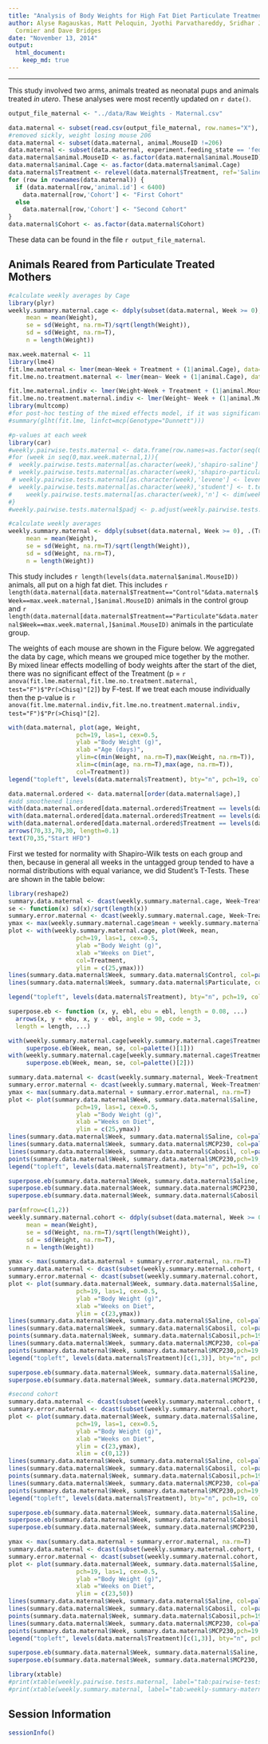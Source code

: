 ```yaml
---
title: "Analysis of Body Weights for High Fat Diet Particulate Treatment Study"
author: Alyse Ragauskas, Matt Peloquin, Jyothi Parvathareddy, Sridhar Jaligama, Stephania
  Cormier and Dave Bridges
date: "November 13, 2014"
output:
  html_document:
    keep_md: true
---
```


---

This study involved two arms, animals treated as neonatal pups and animals treated *in utero*.  These analyses were most recently updated on `r date()`.

```r
output_file_maternal <- "../data/Raw Weights - Maternal.csv"

data.maternal <- subset(read.csv(output_file_maternal, row.names="X"), assay.assay=="Body Weight")
#removed sickly, weight losing mouse 206
data.maternal <- subset(data.maternal, animal.MouseID !=206)
data.maternal <- subset(data.maternal, experiment.feeding_state == 'fed')
data.maternal$animal.MouseID <- as.factor(data.maternal$animal.MouseID)
data.maternal$animal.Cage <- as.factor(data.maternal$animal.Cage)
data.maternal$Treatment <- relevel(data.maternal$Treatment, ref='Saline')
for (row in rownames(data.maternal)) {
  if (data.maternal[row,'animal.id'] < 6400)
    data.maternal[row,'Cohort'] <- "First Cohort"
  else
    data.maternal[row,'Cohort'] <- "Second Cohort"
}
data.maternal$Cohort <- as.factor(data.maternal$Cohort)
```

These data can be found in the file `r output_file_maternal`.

## Animals Reared from Particulate Treated Mothers

```r
#calculate weekly averages by Cage
library(plyr)
weekly.summary.maternal.cage <- ddply(subset(data.maternal, Week >= 0), .(animal.Cage, Treatment,Week), summarize,
     mean = mean(Weight),
     se = sd(Weight, na.rm=T)/sqrt(length(Weight)),
     sd = sd(Weight, na.rm=T),
     n = length(Weight))

max.week.maternal <- 11
library(lme4)
fit.lme.maternal <- lmer(mean~Week + Treatment + (1|animal.Cage), data=weekly.summary.maternal.cage, REML=T)
fit.lme.no.treatment.maternal <- lmer(mean~ Week + (1|animal.Cage), data=weekly.summary.maternal.cage, REML=T)

fit.lme.maternal.indiv <- lmer(Weight~Week + Treatment + (1|animal.MouseID), data=subset(data.maternal, Week >= 0), REML=T)
fit.lme.no.treatment.maternal.indiv <- lmer(Weight~ Week + (1|animal.MouseID), data=subset(data.maternal, Week >= 0), REML=T)
library(multcomp)
#for post-hoc testing of the mixed effects model, if it was significant
#summary(glht(fit.lme, linfct=mcp(Genotype="Dunnett")))

#p-values at each week
library(car)
#weekly.pairwise.tests.maternal <- data.frame(row.names=as.factor(seq(0,max.week.maternal,1)))
#for (week in seq(0,max.week.maternal,1)){
#  weekly.pairwise.tests.maternal[as.character(week),'shapiro-saline'] <- with(weekly.summary.maternal.cage[weekly.summary.maternal.cage$Week==week&weekly.summary.maternal.cage$Treatment=='Saline',], shapiro.test(mean))$p.value
#  weekly.pairwise.tests.maternal[as.character(week),'shapiro-particulate'] <- with(weekly.summary.maternal.cage[weekly.summary.maternal.cage$Week==week&weekly.summary.maternal.cage$Treatment=='MCP230',], shapiro.test(mean))$p.value
 # weekly.pairwise.tests.maternal[as.character(week),'levene'] <- leveneTest(mean~Treatment, data=weekly.summary.maternal.cage[weekly.summary.maternal.cage$Week==week,])$`Pr(>F)`[1]
#  weekly.pairwise.tests.maternal[as.character(week),'student'] <- t.test(mean~Treatment, data=weekly.summary.maternal.cage[weekly.summary.maternal.cage$Week==week,], var.equal=T)$p.value
#    weekly.pairwise.tests.maternal[as.character(week),'n'] <- dim(weekly.summary.maternal.cage[weekly.summary.maternal.cage$Week==week,])[1]
#}
#weekly.pairwise.tests.maternal$padj <- p.adjust(weekly.pairwise.tests.maternal$student, method="BH")

#calculate weekly averages
weekly.summary.maternal <- ddply(subset(data.maternal, Week >= 0), .(Treatment,Week), summarize,
     mean = mean(Weight),
     se = sd(Weight, na.rm=T)/sqrt(length(Weight)),
     sd = sd(Weight, na.rm=T),
     n = length(Weight))
```

This study includes `r length(levels(data.maternal$animal.MouseID))` animals, all put on a high fat diet.  This includes `r length(data.maternal[data.maternal$Treatment=="Control"&data.maternal$Week==max.week.maternal,]$animal.MouseID)` animals in the control group and `r length(data.maternal[data.maternal$Treatment=="Particulate"&data.maternal$Week==max.week.maternal,]$animal.MouseID)` animals in the particulate group.  



The weights of each mouse are shown in the Figure below. We aggregated the data by cage, which means we grouped mice together by the mother. By mixed linear effects modelling of body weights after the start of the diet, there was no significant effect of the Treatment (p = `r anova(fit.lme.maternal,fit.lme.no.treatment.maternal, test="F")$"Pr(>Chisq)"[2]`) by F-test.   If we treat each mouse individually then the p-value is `r anova(fit.lme.maternal.indiv,fit.lme.no.treatment.maternal.indiv, test="F")$"Pr(>Chisq)"[2]`.

```r
with(data.maternal, plot(age, Weight,
                   pch=19, las=1, cex=0.5,
                   ylab ="Body Weight (g)",
                   xlab ="Age (days)",
                   ylim=c(min(Weight, na.rm=T),max(Weight, na.rm=T)),
                   xlim=c(min(age, na.rm=T),max(age, na.rm=T)),
                   col=Treatment))
legend("topleft", levels(data.maternal$Treatment), bty="n", pch=19, col=palette()[1:3], lty=1)

data.maternal.ordered <- data.maternal[order(data.maternal$age),]
#add smoothened lines
with(data.maternal.ordered[data.maternal.ordered$Treatment == levels(data.maternal.ordered$Treatment)[1],], lines(age, predict(loess(Weight~age, span=0.9)), col=palette()[1]))
with(data.maternal.ordered[data.maternal.ordered$Treatment == levels(data.maternal$Treatment)[2],], lines(age, predict(loess(Weight~age, span=0.9)), col=palette()[2]))
with(data.maternal.ordered[data.maternal.ordered$Treatment == levels(data.maternal$Treatment)[3],], lines(age, predict(loess(Weight~age, span=0.9)), col=palette()[3]))
arrows(70,33,70,30, length=0.1)
text(70,35,"Start HFD")
```

First we tested for normality with Shapiro-Wilk tests on each group and then, because in general all weeks in the untagged group tended to have a normal distributions with equal variance, we did Student's T-Tests.  These are shown in the table below:



```r
library(reshape2)
summary.data.maternal <- dcast(weekly.summary.maternal.cage, Week~Treatment, value.var="mean", mean)
se <- function(x) sd(x)/sqrt(length(x))
summary.error.maternal <- dcast(weekly.summary.maternal.cage, Week~Treatment, value.var="mean", se)
ymax <- max(weekly.summary.maternal.cage$mean + weekly.summary.maternal.cage$se, na.rm=T)
plot <- with(weekly.summary.maternal.cage, plot(Week, mean,
                   pch=19, las=1, cex=0.5,
                   ylab ="Body Weight (g)",
                   xlab ="Weeks on Diet",
                   col=Treatment,
                   ylim = c(25,ymax)))
lines(summary.data.maternal$Week, summary.data.maternal$Control, col=palette()[1])
lines(summary.data.maternal$Week, summary.data.maternal$Particulate, col=palette()[2])

legend("topleft", levels(data.maternal$Treatment), bty="n", pch=19, col=palette()[1:2], lty=1)

superpose.eb <- function (x, y, ebl, ebu = ebl, length = 0.08, ...)
  arrows(x, y + ebu, x, y - ebl, angle = 90, code = 3,
  length = length, ...)

with(weekly.summary.maternal.cage[weekly.summary.maternal.cage$Treatment=='Control',],
     superpose.eb(Week, mean, se, col=palette()[1]))
with(weekly.summary.maternal.cage[weekly.summary.maternal.cage$Treatment=='Particulate',],
     superpose.eb(Week, mean, se, col=palette()[2]))
```

```r
summary.data.maternal <- dcast(weekly.summary.maternal, Week~Treatment, value.var="mean")
summary.error.maternal <- dcast(weekly.summary.maternal, Week~Treatment, value.var="se")
ymax <- max(summary.data.maternal + summary.error.maternal, na.rm=T)
plot <- plot(summary.data.maternal$Week, summary.data.maternal$Saline,
                   pch=19, las=1, cex=0.5,
                   ylab ="Body Weight (g)",
                   xlab ="Weeks on Diet",
                   ylim = c(25,ymax))
lines(summary.data.maternal$Week, summary.data.maternal$Saline, col=palette()[1])
lines(summary.data.maternal$Week, summary.data.maternal$MCP230, col=palette()[2])
lines(summary.data.maternal$Week, summary.data.maternal$Cabosil, col=palette()[3])
points(summary.data.maternal$Week, summary.data.maternal$MCP230,pch=19, col=palette()[2], cex=0.5)
legend("topleft", levels(data.maternal$Treatment), bty="n", pch=19, col=palette()[1:3], lty=1)

superpose.eb(summary.data.maternal$Week, summary.data.maternal$Saline, summary.error.maternal$Saline, col=palette()[1])
superpose.eb(summary.data.maternal$Week, summary.data.maternal$MCP230, summary.error.maternal$MCP230, col=palette()[2])
superpose.eb(summary.data.maternal$Week, summary.data.maternal$Cabosil, summary.error.maternal$Cabosil, col=palette()[3])
```

```r
par(mfrow=c(1,2))
weekly.summary.maternal.cohort <- ddply(subset(data.maternal, Week >= 0), .(Cohort,Treatment,Week), summarize,
     mean = mean(Weight),
     se = sd(Weight, na.rm=T)/sqrt(length(Weight)),
     sd = sd(Weight, na.rm=T),
     n = length(Weight))

ymax <- max(summary.data.maternal + summary.error.maternal, na.rm=T)
summary.data.maternal <- dcast(subset(weekly.summary.maternal.cohort, Cohort=="First Cohort"), Week~Treatment, value.var="mean")
summary.error.maternal <- dcast(subset(weekly.summary.maternal.cohort, Cohort=="First Cohort"), Week~Treatment, value.var="se")
plot <- plot(summary.data.maternal$Week, summary.data.maternal$Saline,
                   pch=19, las=1, cex=0.5,
                   ylab ="Body Weight (g)",
                   xlab ="Weeks on Diet",
                   ylim = c(23,ymax))
lines(summary.data.maternal$Week, summary.data.maternal$Saline, col=palette()[1])
lines(summary.data.maternal$Week, summary.data.maternal$Cabosil, col=palette()[2])
points(summary.data.maternal$Week, summary.data.maternal$Cabosil,pch=19, col=palette()[2], cex=0.5)
lines(summary.data.maternal$Week, summary.data.maternal$MCP230, col=palette()[3])
points(summary.data.maternal$Week, summary.data.maternal$MCP230,pch=19, col=palette()[3], cex=0.5)
legend("topleft", levels(data.maternal$Treatment)[c(1,3)], bty="n", pch=19, col=palette()[c(1,3)], lty=1)

superpose.eb(summary.data.maternal$Week, summary.data.maternal$Saline, summary.error.maternal$Saline, col=palette()[1])
superpose.eb(summary.data.maternal$Week, summary.data.maternal$MCP230, summary.error.maternal$MCP230, col=palette()[3])

#second cohort
summary.data.maternal <- dcast(subset(weekly.summary.maternal.cohort, Cohort=="Second Cohort"), Week~Treatment, value.var="mean")
summary.error.maternal <- dcast(subset(weekly.summary.maternal.cohort, Cohort=="Second Cohort"), Week~Treatment, value.var="se")
plot <- plot(summary.data.maternal$Week, summary.data.maternal$Saline,
                   pch=19, las=1, cex=0.5,
                   ylab ="Body Weight (g)",
                   xlab ="Weeks on Diet",
                   ylim = c(23,ymax),
                   xlim = c(0,12))
lines(summary.data.maternal$Week, summary.data.maternal$Saline, col=palette()[1])
lines(summary.data.maternal$Week, summary.data.maternal$Cabosil, col=palette()[2])
points(summary.data.maternal$Week, summary.data.maternal$Cabosil,pch=19, col=palette()[2], cex=0.5)
lines(summary.data.maternal$Week, summary.data.maternal$MCP230, col=palette()[3])
points(summary.data.maternal$Week, summary.data.maternal$MCP230,pch=19, col=palette()[3], cex=0.5)
legend("topleft", levels(data.maternal$Treatment), bty="n", pch=19, col=palette()[1:3], lty=1)

superpose.eb(summary.data.maternal$Week, summary.data.maternal$Saline, summary.error.maternal$Saline, col=palette()[1])
superpose.eb(summary.data.maternal$Week, summary.data.maternal$Cabosil, summary.error.maternal$Cabosil, col=palette()[2])
superpose.eb(summary.data.maternal$Week, summary.data.maternal$MCP230, summary.error.maternal$MCP230, col=palette()[3])
```

```r
ymax <- max(summary.data.maternal + summary.error.maternal, na.rm=T)
summary.data.maternal <- dcast(subset(weekly.summary.maternal.cohort, Cohort=="First Cohort"), Week~Treatment, value.var="mean")
summary.error.maternal <- dcast(subset(weekly.summary.maternal.cohort, Cohort=="First Cohort"), Week~Treatment, value.var="se")
plot <- plot(summary.data.maternal$Week, summary.data.maternal$Saline,
                   pch=19, las=1, cex=0.5,
                   ylab ="Body Weight (g)",
                   xlab ="Weeks on Diet",
                   ylim = c(23,50))
lines(summary.data.maternal$Week, summary.data.maternal$Saline, col=palette()[1])
lines(summary.data.maternal$Week, summary.data.maternal$Cabosil, col=palette()[2])
points(summary.data.maternal$Week, summary.data.maternal$Cabosil,pch=19, col=palette()[2], cex=0.5)
lines(summary.data.maternal$Week, summary.data.maternal$MCP230, col=palette()[3])
points(summary.data.maternal$Week, summary.data.maternal$MCP230,pch=19, col=palette()[3], cex=0.5)
legend("topleft", levels(data.maternal$Treatment)[c(1,3)], bty="n", pch=19, col=palette()[c(1,3)], lty=1)

superpose.eb(summary.data.maternal$Week, summary.data.maternal$Saline, summary.error.maternal$Saline, col=palette()[1])
superpose.eb(summary.data.maternal$Week, summary.data.maternal$MCP230, summary.error.maternal$MCP230, col=palette()[3])
```


```r
library(xtable)
#print(xtable(weekly.pairwise.tests.maternal, label="tab:pairwise-tests-maternal", caption="Shapiro-Wilk and Wilcoxon Tests per week for maternally treated mice", digits=3))
#print(xtable(weekly.summary.maternal, label="tab:weekly-summary-maternal", caption="Summary statistics for maternally treated mice", digits=3))
```


## Session Information
```r
sessionInfo()
```

